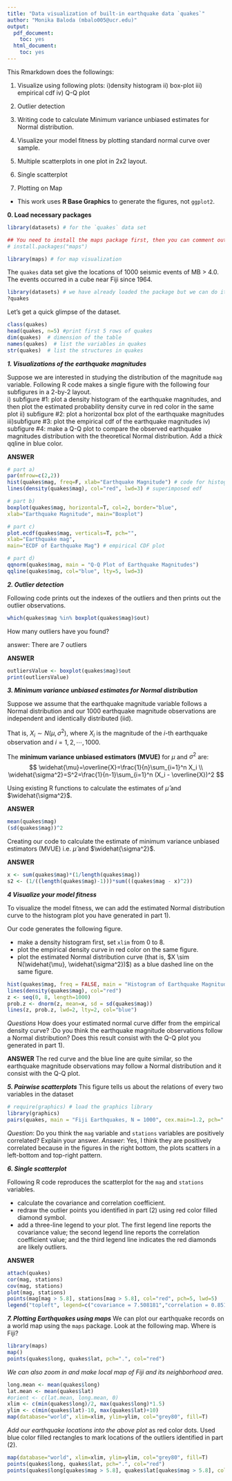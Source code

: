 ---
title: "Data visualization of built-in earthquake data `quakes`"
author: "Monika Baloda (mbalo005@ucr.edu)"
output:
  pdf_document:
    toc: yes
  html_document:
    toc: yes
---


This Rmarkdown does the followings: 

1. Visualize using following plots:
    i)density histogram ii) box-plot  iii) empirical cdf  iv) Q-Q plot 

    
2. Outlier detection 

3. Writing code to calculate Minimum variance unbiased estimates for Normal distribution. 

4.  Visualize your model fitness by plotting standard normal curve over sample. 

5. Multiple scatterplots in one plot in 2x2 layout.

6. Single scatterplot 

7. Plotting on Map


- This work uses **R Base Graphics** to generate the figures, not `ggplot2`.


**0. Load necessary packages**
```{r, collapse=T}
library(datasets) # for the `quakes` data set

## You need to install the maps package first, then you can comment out the following line.
# install.packages("maps")

library(maps) # for map visualization
```

The `quakes` data set give the locations of 1000 seismic events of MB > 4.0. The events occurred in a cube near Fiji since 1964.

```{r}
library(datasets) # we have already loaded the package but we can do it again
?quakes 
```

Let's get a quick glimpse of the dataset.
```{r, collapse=T}
class(quakes)
head(quakes, n=5) #print first 5 rows of quakes
dim(quakes)  # dimension of the table
names(quakes)  # list the variables in quakes
str(quakes)  # list the structures in quakes
```

***1.  Visualizations of the earthquake magnitudes***

Suppose we are interested in studying the distribution of the magnitude `mag` variable.  Following R code makes a single figure with the following four subfigures in a 2-by-2 layout.  
i)  subfigure #1: plot a density histogram of the earthquake magnitudes, and then plot the estimated probability density curve in red color in the same plot
ii) subfigure #2: plot a horizontal box plot of the earthquake magnitudes
iii)subfigure #3: plot the empirical cdf of the earthquake magnitudes
iv) subfigure #4: make a Q-Q plot to compare the observed earthquake magnitudes distribution with the theoretical Normal distribution. Add a *thick* qqline in blue color.  

**ANSWER**
```{r, collapse=T}
# part a)
par(mfrow=c(2,2))
hist(quakes$mag, freq=F, xlab="Earthquake Magnitude") # code for histogram
lines(density(quakes$mag), col="red", lwd=3) # superimposed edf

# part b)
boxplot(quakes$mag, horizontal=T, col=2, border="blue",
xlab="Earthquake Magnitude", main="Boxplot")

# part c)
plot.ecdf(quakes$mag, verticals=T, pch="",
xlab="Earthquake mag",
main="ECDF of Earthquake Mag") # empirical CDF plot

# part d)
qqnorm(quakes$mag, main = "Q-Q Plot of Earthquake Magnitudes")
qqline(quakes$mag, col="blue", lty=5, lwd=3)
```

***2. Outlier detection***

Following code prints out the indexes of the outliers and then prints out the outlier observations.  

```{r, collapse=T}
which(quakes$mag %in% boxplot(quakes$mag)$out)
```

How many outliers have you found?

answer: There are 7 outliers

**ANSWER**
```{r, collapse=T}
outliersValue <- boxplot(quakes$mag)$out
print(outliersValue)
```


***3. Minimum variance unbiased estimates for Normal distribution***

Suppose we assume that the earthquake magnitude variable follows a Normal distribution and our 1000 earthquake magnitude observations are independent and identically distributed (iid). 

That is, $X_i \sim N(\mu, \sigma^2)$, where $X_i$ is the magnitude of the $i$-th earthquake observation and $i=1,2,\cdots,1000$.  

The **minimum variance unbiased estimators (MVUE)** for $\mu$ and $\sigma^2$ are:
$$
\widehat{\mu}=\overline{X}=\frac{1}{n}\sum_{i=1}^n X_i \\
\widehat{\sigma^2}=S^2=\frac{1}{n-1}\sum_{i=1}^n (X_i - \overline{X})^2
$$

Using existing R functions to calculate the estimates of $\widehat{\mu}$ and $\widehat{\sigma^2}$.

**ANSWER**
```{r, collapse=T}
mean(quakes$mag)
(sd(quakes$mag))^2
```

Creating our code to calculate the estimate of minimum variance unbiased estimators (MVUE) i.e. $\widehat{\mu}$ and $\widehat{\sigma^2}$.

**ANSWER**
```{r, collapse=T}
x <- sum(quakes$mag)*(1/length(quakes$mag))
s2 <- (1/((length(quakes$mag)-1)))*sum(((quakes$mag - x)^2))

```

***4 Visualize your model fitness***

To visualize the model fitness, we can add the estimated Normal distribution curve to the histogram plot you have generated in part 1).

Our code generates the following figure.  

- make a density histogram first, set `xlim` from 0 to 8.
- plot the empirical density curve in red color on the same figure.
- plot the estimated Normal distribution curve (that is, $X \sim N(\widehat{\mu}, \widehat{\sigma^2})$) as a blue dashed line on the same figure.

```{r, collapse=T}
hist(quakes$mag, freq = FALSE, main = "Histogram of Earthquake Magnitudes", xlab = "Earthquake Magnitudes", xlim = c(0,8))
lines(density(quakes$mag), col="red")
z <- seq(0, 8, length=1000)
prob.z <- dnorm(z, mean=x, sd = sd(quakes$mag))
lines(z, prob.z, lwd=2, lty=2, col="blue")
```
*Questions* How does your estimated normal curve differ from the empirical density curve? :Do you think the earthquake magnitude observations follow a Normal distribution? Does this result consist with the Q-Q plot you generated in part 1).

**ANSWER**
The red curve and the blue line are quite similar, so the earthquake magnitude observations may follow a Normal distribution and it consist with the Q-Q plot.

***5. Pairwise scatterplots***
This figure tells us about the relations of every two variables in the dataset
```{r}
# require(graphics) # load the graphics library
library(graphics)
pairs(quakes, main = "Fiji Earthquakes, N = 1000", cex.main=1.2, pch=".")
```
*Question*:  Do you think the `mag` variable and `stations` variables are positively correlated? Explain your answer.
*Answer*: Yes, I think they are positively correlated because in the figures in the right bottom, the plots scatters in a left-bottom and top-right pattern.



***6. Single scatterplot***

Following R code reproduces the scatterplot for the `mag` and `stations` variables.  

- calculate the covariance and correlation coefficient.
- redraw the outlier points you identified in part (2) using red color filled diamond symbol.
- add a three-line legend to your plot. The first legend line reports the covariance value; the second legend line reports the correlation coefficient value; and the third legend line indicates the red diamonds are likely outliers.

**ANSWER**
```{r, collapse=T}
attach(quakes)
cor(mag, stations)
cov(mag, stations)
plot(mag, stations)
points(mag[mag > 5.8], stations[mag > 5.8], col="red", pch=5, lwd=5)
legend("topleft", legend=c("covariance = 7.508181","correlation = 0.8511824", "outliers"), col=c("black", "black","red"), pch=c(1, 1, 5))
```

***7. Plotting Earthquakes using maps***
We can plot our earthquake records on a world map using the `maps` package. Look at the following map. Where is Fiji?

```{r, collapse=T}
library(maps)
map()
points(quakes$long, quakes$lat, pch=".", col="red")
```


*We can also zoom in and make local map of Fiji and its neighborhood area*.
```{r, collapse=T}
long.mean <- mean(quakes$long)
lat.mean <- mean(quakes$lat)
#orient <- c(lat.mean, long.mean, 0)
xlim <- c(min(quakes$long)/2, max(quakes$long)*1.5)
ylim <- c(min(quakes$lat)-10, max(quakes$lat)+10)
map(database="world", xlim=xlim, ylim=ylim, col="grey80", fill=T)
```

*Add our earthquake locations into the above plot* as red color dots. 
Used blue color filled rectangles to mark locations of the outliers identified in part (2).
```{r, collapse=T}
map(database="world", xlim=xlim, ylim=ylim, col="grey80", fill=T)
points(quakes$long, quakes$lat, pch=".", col="red")
points(quakes$long[quakes$mag > 5.8], quakes$lat[quakes$mag > 5.8], col="blue", pch=15, lwd=5)
```

